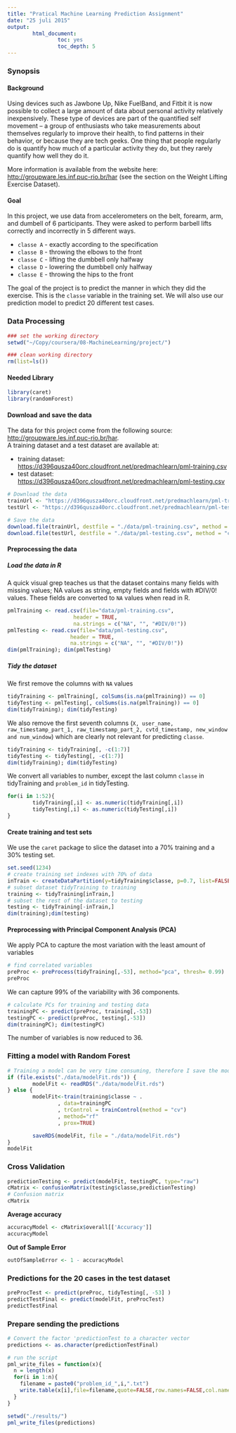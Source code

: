 ```yaml
---
title: "Pratical Machine Learning Prediction Assignment"
date: "25 juli 2015"
output: 
        html_document:
                toc: yes
                toc_depth: 5
---
```


### Synopsis  
#### Background  
Using devices such as Jawbone Up, Nike FuelBand, and Fitbit it is now possible to collect a large amount of data about personal activity relatively inexpensively. These type of devices are part of the quantified self movement – a group of enthusiasts who take measurements about themselves regularly to improve their health, to find patterns in their behavior, or because they are tech geeks. One thing that people regularly do is quantify how much of a particular activity they do, but they rarely quantify how well they do it. 

More information is available from the website here: [http://groupware.les.inf.puc-rio.br/har](http://groupware.les.inf.puc-rio.br/har) (see the section on the Weight Lifting Exercise Dataset). 

#### Goal
In this project, we use data from accelerometers on the belt, forearm, arm, and dumbell of 6 participants. They were asked to perform barbell lifts correctly and incorrectly in 5 different ways.  

*  `classe A` - exactly according to the specification  
*  `classe B` - throwing the elbows to the front  
*  `classe C` - lifting the dumbbell only halfway  
*  `classe D` - lowering the dumbbell only halfway  
*  `classe E` - throwing the hips to the front  

The goal of the project is to predict the manner in which they did the exercise. This is the `classe` variable in the training set.
We will also use our prediction model to predict 20 different test cases.



### Data Processing
```r
### set the working directory
setwd("~/Copy/coursera/08-MachineLearning/project/")

### clean working directory
rm(list=ls())
```

#### Needed Library
```r
library(caret)
library(randomForest)
```

#### Download and save the data
The data for this project come from the following source: [http://groupware.les.inf.puc-rio.br/har](http://groupware.les.inf.puc-rio.br/har).  
A training dataset and a test dataset are available at:

* training dataset: [https://d396qusza40orc.cloudfront.net/predmachlearn/pml-training.csv](https://d396qusza40orc.cloudfront.net/predmachlearn/pml-training.csv)  
* test dataset: [https://d396qusza40orc.cloudfront.net/predmachlearn/pml-testing.csv](https://d396qusza40orc.cloudfront.net/predmachlearn/pml-testing.csv)  

```r
# Download the data
trainUrl <- "https://d396qusza40orc.cloudfront.net/predmachlearn/pml-training.csv"
testUrl <- "https://d396qusza40orc.cloudfront.net/predmachlearn/pml-testing.csv"

# Save the data
download.file(trainUrl, destfile = "./data/pml-training.csv", method = "curl")
download.file(testUrl, destfile = "./data/pml-testing.csv", method = "curl")
```

#### Preprocessing the data  
##### Load the data in R  
A quick visual grep teaches us that the dataset contains many fields with missing values; NA values as string, empty fields and fields with #DIV/0! values. These fields are converted to `NA` values when read in R.

```r
pmlTraining <- read.csv(file="data/pml-training.csv", 
                     header = TRUE, 
                     na.strings = c("NA", "", "#DIV/0!"))
pmlTesting <- read.csv(file="data/pml-testing.csv", 
                    header = TRUE, 
                    na.strings = c("NA", "", "#DIV/0!"))
dim(pmlTraining); dim(pmlTesting)
```

##### Tidy the dataset  
We first remove the columns with `NA` values
```r
tidyTraining <- pmlTraining[, colSums(is.na(pmlTraining)) == 0]
tidyTesting <- pmlTesting[, colSums(is.na(pmlTraining)) == 0]
dim(tidyTraining); dim(tidyTesting)
```

We also remove the first seventh columns (`X, user_name, raw_timestamp_part_1, raw_timestamp_part_2, cvtd_timestamp, new_window and num_window`) which are clearly not relevant for predicting `classe`.  
```r
tidyTraining <- tidyTraining[, -c(1:7)] 
tidyTesting <- tidyTesting[, -c(1:7)] 
dim(tidyTraining); dim(tidyTesting)
```

We convert all variables to number, except the last column `classe` in tidyTraining and `problem_id` in tidyTesting. 
```r
for(i in 1:52){
        tidyTraining[,i] <- as.numeric(tidyTraining[,i])
        tidyTesting[,i] <- as.numeric(tidyTesting[,i])
}
```

#### Create training and test sets  
We use the `caret` package to slice the dataset into a 70% training and a 30% testing set.  
```r
set.seed(1234)
# create training set indexes with 70% of data
inTrain <- createDataPartition(y=tidyTraining$classe, p=0.7, list=FALSE) 
# subset dataset tidyTraining to training
training <- tidyTraining[inTrain,]
# subset the rest of the dataset to testing
testing <- tidyTraining[-inTrain,]
dim(training);dim(testing)
```

#### Preprocessing with Principal Component Analysis (PCA)

We apply PCA to capture the most variation with the least amount of variables
```r
# find correlated variables
preProc <- preProcess(tidyTraining[,-53], method="pca", thresh= 0.99)
preProc
```
We can capture 99% of the variability with 36 components.

```r
# calculate PCs for training and testing data
trainingPC <- predict(preProc, training[,-53])
testingPC <- predict(preProc, testing[,-53])
dim(trainingPC); dim(testingPC)
```
The number of variables is now reduced to 36.

### Fitting a model with Random Forest  

```r
# Training a model can be very time consuming, therefore I save the model on the file system.
if (file.exists("./data/modelFit.rds")) {
        modelFit <- readRDS("./data/modelFit.rds")
} else {
        modelFit<-train(training$classe ~ .
                , data=trainingPC
                , trControl = trainControl(method = "cv")
                , method="rf"
                , prox=TRUE)

        saveRDS(modelFit, file = "./data/modelFit.rds")
}
modelFit
```

### Cross Validation

```r
predictionTesting <- predict(modelFit, testingPC, type="raw")
cMatrix <- confusionMatrix(testing$classe,predictionTesting)
# Confusion matrix
cMatrix
```

**Average accuracy**
```r
accuracyModel <- cMatrix$overall[['Accuracy']]
accuracyModel
```

**Out of Sample Error**
```r
outOfSampleError <- 1 - accuracyModel
```

### Predictions for the 20 cases in the test dataset
```r
preProcTest <- predict(preProc, tidyTesting[, -53] )
predictTestFinal <- predict(modelFit, preProcTest)
predictTestFinal
```

### Prepare sending the predictions

```r
# Convert the factor 'predictionTest to a character vector
predictions <- as.character(predictionTestFinal)

# run the script
pml_write_files = function(x){
  n = length(x)
  for(i in 1:n){
    filename = paste0("problem_id_",i,".txt")
    write.table(x[i],file=filename,quote=FALSE,row.names=FALSE,col.names=FALSE)
  }
}

setwd("./results/")
pml_write_files(predictions)
```










